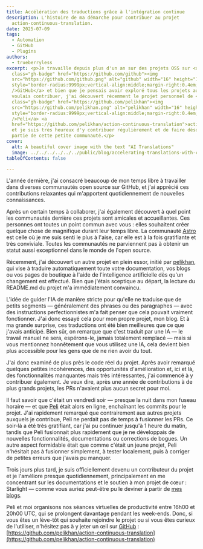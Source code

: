 ```yaml
---
title: Accélération des traductions grâce à l'intégration continue
description: L'histoire de ma démarche pour contribuer au projet
  action-continuous-translation.
date: 2025-07-09
tags:
  - Automation
  - GitHub
  - Plugins
authors:
  - trueberryless
excerpt: <p>Je travaille depuis plus d'un an sur des projets OSS sur <a
  class="gh-badge" href="https://github.com/github"><img
  src="https://github.com/github.png" alt="github" width="16" height="16"
  style="border-radius:9999px;vertical-align:middle;margin-right:0.4em;"
  />GitHub</a> et bien que je pensais avoir exploré tous les projets auxquels je
  voulais contribuer, j'ai découvert récemment le projet personnel de <a
  class="gh-badge" href="https://github.com/pelikhan"><img
  src="https://github.com/pelikhan.png" alt="pelikhan" width="16" height="16"
  style="border-radius:9999px;vertical-align:middle;margin-right:0.4em;"
  />Peli</a> <a
  href="https://github.com/pelikhan/action-continuous-translation">action-continuous-translation</a>,
  et je suis très heureux d'y contribuer régulièrement et de faire désormais
  partie de cette petite communauté.</p>
cover:
  alt: A beautiful cover image with the text "AI Translations"
  image: ../../../../../../public/blog/accelerating-translations-with-continuous-integration.png
tableOfContents: false

---
```


L'année dernière, j'ai consacré beaucoup de mon temps libre à travailler dans diverses communautés open source sur GitHub, et j'ai apprécié ces contributions relaxantes qui m'apportent quotidiennement de nouvelles connaissances.

Après un certain temps à collaborer, j'ai également découvert à quel point les communautés derrière ces projets sont amicales et accueillantes. Ces personnes ont toutes un point commun avec vous : elles souhaitent créer quelque chose de magnifique durant leur temps libre. La communauté [Astro](https://github.com/withastro) est celle où je me suis senti le plus à l'aise, car elle est à la fois gratifiante et très conviviale. Toutes les communautés ne parviennent pas à obtenir un statut aussi exceptionnel dans le monde de l'open source.

Récemment, j'ai découvert un autre projet en plein essor, initié par [pelikhan](https://github.com/pelikhan), qui vise à traduire automatiquement toute votre documentation, vos blogs ou vos pages de boutique à l'aide de l'intelligence artificielle dès qu'un changement est effectué. Bien que j'étais sceptique au départ, la lecture du README.md du projet m'a immédiatement convaincu.

L'idée de guider l'IA de manière stricte pour qu'elle ne traduise que de petits segments — généralement des phrases ou des paragraphes — avec des instructions perfectionnistes m'a fait penser que cela pouvait vraiment fonctionner. J'ai donc essayé cela pour mon propre projet, mon blog. Et à ma grande surprise, ces traductions ont été bien meilleures que ce que j'avais anticipé. Bien sûr, on remarque que c'est traduit par une IA — le travail manuel ne sera, espérons-le, jamais totalement remplacé — mais si vous mentionnez honnêtement que vous utilisez une IA, cela devient bien plus accessible pour les gens que de ne rien avoir du tout.

J'ai donc examiné de plus près le code réel du projet. Après avoir remarqué quelques petites incohérences, des opportunités d'amélioration et, ici et là, des fonctionnalités manquantes mais très intéressantes, j'ai commencé à y contribuer également. Je veux dire, après une année de contributions à de plus grands projets, les PRs n'avaient plus aucun secret pour moi.

Il faut savoir que c'était un vendredi soir — presque la nuit dans mon fuseau horaire — et que [Peli](https://github.com/pelikhan) était alors en ligne, enchaînant les commits pour le projet. J'ai rapidement remarqué que contrairement aux autres projets auxquels je contribue, Peli ne perdait pas de temps à fusionner les PRs. Ce soir-là a été très gratifiant, car j'ai pu continuer jusqu'à 1 heure du matin, tandis que Peli fusionnait plus rapidement que je ne développais de nouvelles fonctionnalités, documentations ou corrections de bogues. Un autre aspect formidable était que comme c'était un jeune projet, Peli n'hésitait pas à fusionner simplement, à tester localement, puis à corriger de petites erreurs que j'avais pu manquer.

Trois jours plus tard, je suis officiellement devenu un contributeur du projet et je l'améliore presque quotidiennement, principalement en me concentrant sur les documentations et le soutien à mon projet de cœur : Starlight — comme vous auriez peut-être pu le deviner à partir de [mes blogs](../../blog/tags/starlight/).

Peli et moi organisons nos séances virtuelles de productivité entre 16h00 et 20h00 UTC, qui se prolongent davantage pendant les week-ends. Donc, si vous êtes un lève-tôt qui souhaite rejoindre le projet ou si vous êtes curieux de l'utiliser, n'hésitez pas à y jeter un œil sur [GitHub](https://github.com/github) : [https://github.com/pelikhan/action-continuous-translation](https://github.com/pelikhan/action-continuous-translation)
